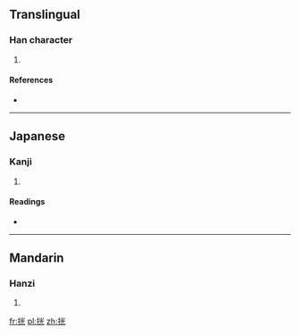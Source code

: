 ==Translingual==

===Han character===
{{Han char|rn=64|rad=手|as=06|sn=9|four=|canj=手火一山 (QFMU)}}

# {{defn|Han|sort=手06}}

====References====
* {{Han ref|kx=0429.150|dkj=12029|dj=0778.090|hdz=31868.160|uh=6304|ud=25348}}

----

==Japanese==

===Kanji===
{{ja-kanji|grade=|rs=手06}}

# {{defn|Japanese|sort=手06}}

====Readings====
* {{ja-readings|on=[[こう]] (kō), [[かく]] (kaku)|kun=[[ひろげる]] (hirogeru)}}

----

==Mandarin==

===Hanzi===
{{cmn-hanzi|pin=[[kuò]] ([[kuo4]])|wg=k'uo<sup>4</sup>}}

# {{defn|Mandarin|sort=手06}}

[[fr:挄]]
[[pl:挄]]
[[zh:挄]]